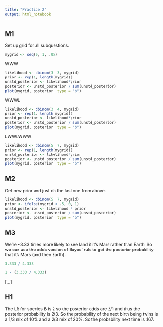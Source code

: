 ```yaml
---
title: "Practice 2"
output: html_notebook
---
```


## M1

Set up grid for all subquestions.

```r
mygrid <- seq(0, 1, .05)

```

WWW

```r
likelihood <- dbinom(3, 3, mygrid)
prior <- rep(1, length(mygrid))
unstd_posterior <- likelihood*prior
posterior <- unstd_posterior / sum(unstd_posterior)
plot(mygrid, posterior, type = "b")

```

WWWL

```r
likelihood <- dbinom(3, 4, mygrid)
prior <- rep(1, length(mygrid))
unstd_posterior <- likelihood*prior
posterior <- unstd_posterior / sum(unstd_posterior)
plot(mygrid, posterior, type = "b")

```

LWWLWWW

```r
likelihood <- dbinom(5, 7, mygrid)
prior <- rep(1, length(mygrid))
unstd_posterior <- likelihood*prior
posterior <- unstd_posterior / sum(unstd_posterior)
plot(mygrid, posterior, type = "b")

```

## M2

Get new prior and just do the last one from above.

```r
likelihood <- dbinom(5, 7, mygrid)
prior <- ifelse(mygrid < .5, 0, 1)
unstd_posterior <- likelihood * prior
posterior <- unstd_posterior / sum(unstd_posterior)
plot(mygrid, posterior, type = "b")


```

## M3

We're ~3.33 times more likely to see land if it's Mars rather than Earth. So we can use the odds version of Bayes' rule to get the posterior probability that it's Mars (and then Earth).

```r
3.333 / 4.333

1 - (3.333 / 4.333)

```


[...]

## H1

The LR for species B is 2 so the posterior odds are 2/1 and thus the posterior probability is 2/3. So the probability of the next birth being twins is a 1/3 mix of 10% and a 2/3 mix of 20%. So the probability next time is .167.


